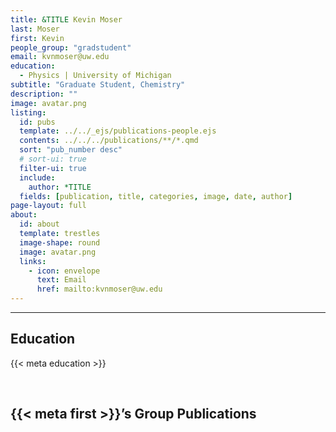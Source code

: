 ```yaml
---
title: &TITLE Kevin Moser
last: Moser
first: Kevin
people_group: "gradstudent"
email: kvnmoser@uw.edu
education:
  - Physics | University of Michigan 
subtitle: "Graduate Student, Chemistry"
description: ""
image: avatar.png
listing:
  id: pubs
  template: ../../_ejs/publications-people.ejs 
  contents: ../../../publications/**/*.qmd
  sort: "pub_number desc"
  # sort-ui: true
  filter-ui: true
  include:
    author: *TITLE
  fields: [publication, title, categories, image, date, author]
page-layout: full
about: 
  id: about
  template: trestles
  image-shape: round
  image: avatar.png
  links:
    - icon: envelope
      text: Email
      href: mailto:kvnmoser@uw.edu
---
```


<hr>


:::{#about}



## Education
{{< meta education >}}

<br>

:::

## {{< meta first >}}'s Group Publications

:::{#pubs}
:::
